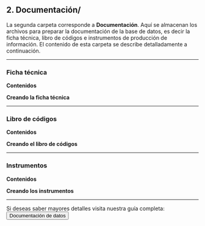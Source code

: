 ## <i class="fa fa-folder-open" aria-hidden="true"></i> 2. Documentación/ {-}


La segunda carpeta corresponde a **Documentación**. Aquí se almacenan los archivos para preparar la documentación de la base de datos, es decir la ficha técnica, libro de códigos e instrumentos de producción de información. El contenido de esta carpeta se describe detalladamente a continuación.

--- 

### <i class="fa fa-file-text" aria-hidden="true"></i> Ficha técnica {-}


**Contenidos**

**Creando la ficha técnica**

---

### <i class="fa fa-file-text" aria-hidden="true"></i> Libro de códigos {-}

**Contenidos**

**Creando el libro de códigos**

---

### <i class="fa fa-file-text" aria-hidden="true"></i> Instrumentos {-}

**Contenidos**

**Creando los instrumentos**


---
Si deseas saber mayores detalles visita nuestra guía completa: <a href="https://lisa-coes.github.io/lisa-book/consejos-para-la-apertura-de-datos-de-investigaci%C3%B3n-social.html#documentar">
   <button class="btn btn-template-main">Documentación de datos</button>
</a>